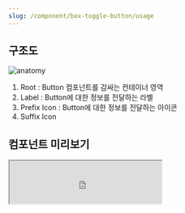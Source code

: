 ```yaml
---
slug: /component/box-toggle-button/usage
---
```


## 구조도

<Anatomy>![anatomy](./anatomy.png)</Anatomy>

1. Root : Button 컴포넌트를 감싸는 컨테이너 영역
2. Label : Button에 대한 정보를 전달하는 라벨
3. Prefix Icon : Button에 대한 정보를 전달하는 아이콘
4. Suffix Icon

## 컴포넌트 미리보기

<Iframe
  src="https://sprout-storybook.vercel.app/iframe.html?args=&id=components-buttons-boxtogglebutton--basic&viewMode=story"
  height="85px"
/>

## 옵션

<HalfCard>
  <HalfCardImageCell>
    ![box toggle button options size](./boxtogglebutton-options-size.png)
  </HalfCardImageCell>
  <HalfCardDescriptionCell>
    <HalfCardDescriptionTitle>Size</HalfCardDescriptionTitle>
    <HalfCardDescription>
      Box Toggle Button은 xsmall, small, medium, large 4개의 사이즈를 가질 수
      있습니다. medium이 가장 보편적으로 사용되며, 페이지 내의 중요도와 시각적
      균형에 맞게 적절하게 사용합니다.
    </HalfCardDescription>
  </HalfCardDescriptionCell>
</HalfCard>

<HalfCard>
  <HalfCardImageCell>
    ![box toggle button options
    variants](./boxtogglebutton-options-variants.png)
  </HalfCardImageCell>
  <HalfCardDescriptionCell>
    <HalfCardDescriptionTitle>Variant</HalfCardDescriptionTitle>
    <HalfCardDescription>
      Box Toggle Button은 primary, primary-low, secondary 3개의 스타일 옵션을
      가질 수 있습니다. 기본값은 primary입니다.
    </HalfCardDescription>
  </HalfCardDescriptionCell>
</HalfCard>

<HalfCard>
  <HalfCardImageCell>
    ![box toggle button options
    disabled](./boxtogglebutton-options-disabled.png)
  </HalfCardImageCell>
  <HalfCardDescriptionCell>
    <HalfCardDescriptionTitle>Disabled</HalfCardDescriptionTitle>
    <HalfCardDescription>
      Disabled 상태는 Box Toggle Button이 존재하지만 지금은 사용할 수 없는
      상태를 나타냅니다. 이 옵션은 레이아웃 일관성을 유지하고 이후 상호작용이
      가능할 수도 있음을 사용자에게 알려줍니다.
    </HalfCardDescription>
  </HalfCardDescriptionCell>
</HalfCard>

### 옵션 테이블

| 속성        | 값                              | 기본값  |
| ----------- | ------------------------------- | ------- |
| size        | xsmall, small, medium, large    | medium  |
| variant     | primary, primary-low, secondary | primary |
| is disabled | true, false                     | false   |
| prefix icon | Icon                            |         |
| suffix icon | Icon                            |         |

## 상호작용

### 터치 / 마우스 상호작용

<FullCard>
  <FullCardImageCell>
    ![boxtogglebutton
    touch/mousecontrol](./boxtogglebutton-click-touch-control.png)
  </FullCardImageCell>
  <FullCardDescription>
    터치 혹은 마우스 클릭으로 Box Toggle Button과 상호작용할 수 있는 영역입니다.
  </FullCardDescription>
</FullCard>

<FullCard>
  <FullCardImageCell>
    ![boxtogglebutton touch/mouse
    control](./boxtogglebutton-touch-mouse-control-1.png)
  </FullCardImageCell>
  <FullCardDescription>
    PC 환경에서 버튼에 Hover시 커서가 포인터 모양으로 변경됩니다.
  </FullCardDescription>
</FullCard>

<FullCard>
  <FullCardImageCell>
    ![boxtogglebutton touch/mouse
    control](./boxtogglebutton-touch-mouse-control-2.png)
  </FullCardImageCell>
  <FullCardDescription>
    Loading / Disabled 상태인 경우 상호작용이 불가능합니다.
  </FullCardDescription>
</FullCard>

### 키보드 상호작용

<FullCard>
  <FullCardImageCell>
    ![boxtogglebutton keyboard
    control](./boxtogglebutton-keyboard-control-1.png)
  </FullCardImageCell>
  <FullCardDescription>
    <Keyboard>Space</Keyboard> 또는 <Keyboard>Enter</Keyboard> 키를 통해
    selected 상태를 전환할 수 있습니다.
  </FullCardDescription>
</FullCard>

<HalfCard>
  <HalfCardImageCell>
    ![boxtogglebutton keyboard
    control](./boxtogglebutton-keyboard-control-2.png)
  </HalfCardImageCell>
  <HalfCardDescriptionCell>
    <HalfCardDescriptionTitle>Loading</HalfCardDescriptionTitle>
    <HalfCardDescription>
      Loading 상태인 경우 Focus는 가능하지만 상호작용할 수 없습니다.
    </HalfCardDescription>
  </HalfCardDescriptionCell>
</HalfCard>

<HalfCard>
  <HalfCardImageCell>
    ![boxtogglebutton keyboard
    control](./boxtogglebutton-keyboard-control-3.png)
  </HalfCardImageCell>
  <HalfCardDescriptionCell>
    <HalfCardDescriptionTitle>Disabled</HalfCardDescriptionTitle>
    <HalfCardDescription>
      Disabled 상태인 경우 상호작용할 수 없습니다.
    </HalfCardDescription>
  </HalfCardDescriptionCell>
</HalfCard>

## 가이드라인

<HalfCard>
  <HalfCardImageCell>
    ![box button guideline](./boxtogglebutton-guideline-1.png)
  </HalfCardImageCell>
  <HalfCardDescriptionCell>
    <HalfCardDescriptionTitle>Selected State</HalfCardDescriptionTitle>
    <HalfCardDescription>
      유저가 Selected State를 명확하게 인지할 수 있도록, Selected variant를
      올바르게 사용합니다.
    </HalfCardDescription>
  </HalfCardDescriptionCell>
</HalfCard>

<HalfCard>
  <HalfCardImageCell>
    ![box button guideline](./boxtogglebutton-guideline-2.png)
  </HalfCardImageCell>
  <HalfCardDescriptionCell>
    <HalfCardDescriptionTitle>Label</HalfCardDescriptionTitle>
    <HalfCardDescription>
      Box Button이 아닌, Selected 가 가능한 Toggle Button이라는 점을 유저가
      인지할 수 있도록 Label을 명확하게 작성합니다.
    </HalfCardDescription>
  </HalfCardDescriptionCell>
</HalfCard>

<br />

### Do / Don't

<br />

<DoDontLayout>
  <DontBox>
    <DontImage>
      ![box button guideline](./boxtogglebutton-guideline-dont-1.png)
    </DontImage>
    <DontText>
      Unselected 와 Selected 배리언츠를 올바르게 사용합니다. Selected인 경우
      해당 State를 잘 나타낼 수 있는 Label 을 사용할 것을 권장합니다.
    </DontText>
  </DontBox>
  <DontBox>
    <DontImage>
      ![box button guideline](./boxtogglebutton-guideline-dont-2.png)
    </DontImage>
    <DontText>
      Unselected 와 Selected 배리언츠를 반대로 사용하지 않습니다.{" "}
    </DontText>
  </DontBox>
</DoDontLayout>

<br />
